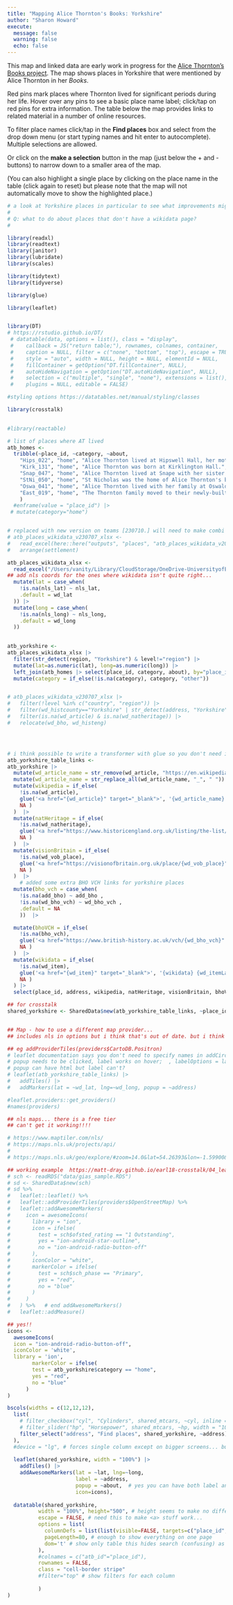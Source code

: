 ```yaml
---
title: "Mapping Alice Thornton's Books: Yorkshire"
author: "Sharon Howard"
execute: 
  message: false
  warning: false
  echo: false
---
```



This map and linked data are early work in progress for the [Alice Thornton's Books project](https://thornton.kdl.kcl.ac.uk/).
The map shows places in Yorkshire that were mentioned by Alice Thornton in her *Books*. 

Red pins mark places where Thornton lived for significant periods during her life. Hover over any pins to see a basic place name label; click/tap on red pins for extra information. The table below the map provides links to related material in a number of online resources. 

To filter place names click/tap in the **Find places** box and select from the drop down menu (or start typing names and hit enter to autocomplete). Multiple selections are allowed.

Or click on the **make a selection** button in the map (just below the + and - buttons) to narrow down to a smaller area of the map.

(You can also highlight a single place by clicking on the place name in the table (click again to reset) but please note that the map will not automatically move to show the highlighted place.)


```r
# a look at Yorkshire places in particular to see what improvements might be needed
# 
# Q: what to do about places that don't have a wikidata page?
# 

library(readxl)
library(readtext)
library(janitor)
library(lubridate)
library(scales)

library(tidytext)
library(tidyverse)

library(glue)

library(leaflet)


library(DT)
# https://rstudio.github.io/DT/
 # datatable(data, options = list(), class = "display",
 #    callback = JS("return table;"), rownames, colnames, container,
 #    caption = NULL, filter = c("none", "bottom", "top"), escape = TRUE,
 #    style = "auto", width = NULL, height = NULL, elementId = NULL,
 #    fillContainer = getOption("DT.fillContainer", NULL),
 #    autoHideNavigation = getOption("DT.autoHideNavigation", NULL),
 #    selection = c("multiple", "single", "none"), extensions = list(),
 #    plugins = NULL, editable = FALSE)

#styling options https://datatables.net/manual/styling/classes

library(crosstalk)

 
#library(reactable)
```


```r

# list of places where AT lived
atb_homes <- 
  tribble(~place_id, ~category, ~about,
    "Hips_022", "home", "Alice Thornton lived at Hipswell Hall, her mother's jointure property, from 1644 to 1660.",
    "Kirk_131", "home", "Alice Thornton was born at Kirklington Hall.",
    "Snap_047", "home", "Alice Thornton lived at Snape with her sister Katherine Danby for several months between 1643 and 1644.",
    "StNi_050", "home", "St Nicholas was the home of Alice Thornton's beloved aunt, Anne Norton. She often stayed with the Nortons in Richmond.",
    "Oswa_041", "home", "Alice Thornton lived with her family at Oswaldkirk between 1660 and 1662 while the Thorntons' new house at East Newton was being built.",
    "East_019", "home", "The Thornton family moved to their newly-built home at East Newton in summer 1662."
    ) 
  #enframe(value = "place_id") |>
 # mutate(category="home")


# replaced with new version on teams [230710.] will need to make combi lat/long which isn't in new version.
# atb_places_wikidata_v230707_xlsx <-
#   read_excel(here::here("outputs", "places", "atb_places_wikidata_v20230707.xlsx")) |>
#   arrange(settlement)

atb_places_wikidata_xlsx <-
  read_excel("/Users/vanity/Library/CloudStorage/OneDrive-UniversityofEdinburgh/General/Ographies/atb_places_v20230710.xlsx") |>
## add nls coords for the ones where wikidata isn't quite right...
  mutate(lat = case_when(
    !is.na(nls_lat) ~ nls_lat,
    .default = wd_lat
  )) |>
  mutate(long = case_when(
    !is.na(nls_long) ~ nls_long,
    .default = wd_long
  ))

    
atb_yorkshire <-
atb_places_wikidata_xlsx |>
  filter(str_detect(region, "Yorkshire") & level!="region") |>
  mutate(lat=as.numeric(lat), long=as.numeric(long)) |>
  left_join(atb_homes |> select(place_id, category, about), by="place_id") |>
  mutate(category = if_else(!is.na(category), category, "other"))


# atb_places_wikidata_v230707_xlsx |>
#   filter(!level %in% c("country", "region")) |> 
#   filter(wd_histcounty=="Yorkshire" | str_detect(address, "Yorkshire")) |>
#   filter(is.na(wd_article) & is.na(wd_natheritage)) |>
#   relocate(wd_bho, wd_histeng)




# i think possible to write a transformer with glue so you don't need if_else but even like this it's still clearer than pasting...
atb_yorkshire_table_links <-
atb_yorkshire |>
  mutate(wd_article_name = str_remove(wd_article, "https://en.wikipedia.org/wiki/")) |>
  mutate(wd_article_name = str_replace_all(wd_article_name, "_", " ")) |>
  mutate(wikipedia = if_else(
    !is.na(wd_article),
    glue('<a href="{wd_article}" target="_blank">', '{wd_article_name}', '</a>') , 
    NA )
  )  |>
  mutate(natHeritage = if_else(
    !is.na(wd_natheritage),
    glue('<a href="https://www.historicengland.org.uk/listing/the-list/list-entry/{wd_natheritage}" target="_blank">', '{wd_natheritage}', '</a>') , 
    NA )
  )  |>
  mutate(visionBritain = if_else(
    !is.na(wd_vob_place),
    glue('<a href="https://visionofbritain.org.uk/place/{wd_vob_place}" target="_blank">', '{wd_vob_place}', '</a>') , 
    NA )
  )  |>
    # added some extra BHO VCH links for yorkshire places
  mutate(bho_vch = case_when(
    !is.na(add_bho) ~ add_bho ,
    !is.na(wd_bho_vch) ~ wd_bho_vch , 
    .default = NA 
    ))  |>

  mutate(bhoVCH = if_else(
    !is.na(bho_vch),
    glue('<a href="https://www.british-history.ac.uk/vch/{wd_bho_vch}" target="_blank">', '{bho_vch}', '</a>') , 
    NA )
  )  |>
  mutate(wikidata = if_else(
    !is.na(wd_item),
    glue('<a href="{wd_item}" target="_blank">', '{wikidata} {wd_itemLabel}', '</a>') , 
    NA )
  ) |>
  select(place_id, address, wikipedia, natHeritage, visionBritain, bhoVCH, wikidata, lat, long, category, about)

## for crosstalk
shared_yorkshire <- SharedData$new(atb_yorkshire_table_links, ~place_id)



```


```r
## Map - how to use a different map provider...
## includes nls in options but i think that's out of date. but i think there might be other ways to get stuff...

## eg addProviderTiles(providers$CartoDB.Positron)
# leaflet documentation says you don't need to specify names in addCircles if they're called lat and long. but not true...
# popup needs to be clicked, label works on hover;  , labelOptions = labelOptions(noHide = T) to show all the time.
# popup can have html but label can't?
# leaflet(atb_yorkshire_table_links) |> 
#   addTiles() |> 
#   addMarkers(lat = ~wd_lat, lng=~wd_long, popup = ~address)
```


```r
#leaflet.providers::get_providers()
#names(providers)
```

```r
## nls maps... there is a free tier
## can't get it working!!!!

# https://www.maptiler.com/nls/
# https://maps.nls.uk/projects/api/
# 
# https://maps.nls.uk/geo/explore/#zoom=14.0&lat=54.26393&lon=-1.59900&layers=1&b=1&marker=54.263929,-1.599004
```





    
```r
## working example  https://matt-dray.github.io/earl18-crosstalk/04_leaflet-flexdash-dt-crosstalk.html
# sch <- readRDS("data/gias_sample.RDS")
# sd <- SharedData$new(sch)
# sd %>% 
#   leaflet::leaflet() %>%
#   leaflet::addProviderTiles(providers$OpenStreetMap) %>% 
#   leaflet::addAwesomeMarkers(
#     icon = awesomeIcons(
#       library = "ion",
#       icon = ifelse(
#         test = sch$ofsted_rating == "1 Outstanding",
#         yes = "ion-android-star-outline",
#         no = "ion-android-radio-button-off"
#       ),
#       iconColor = "white",
#       markerColor = ifelse(
#         test = sch$sch_phase == "Primary", 
#         yes = "red",
#         no = "blue"
#       )
#     )
#   ) %>%   # end addAwesomeMarkers()
#   leaflet::addMeasure()

## yes!!
icons <- 
  awesomeIcons(
  icon = "ion-android-radio-button-off",
  iconColor = 'white',
  library = 'ion',
        markerColor = ifelse(
        test = atb_yorkshire$category == "home", 
        yes = "red",
        no = "blue"
      )
)

```


```r

bscols(widths = c(12,12,12),
  list(
    # filter_checkbox("cyl", "Cylinders", shared_mtcars, ~cyl, inline = TRUE),
    # filter_slider("hp", "Horsepower", shared_mtcars, ~hp, width = "100%"),
    filter_select("address", "Find places", shared_yorkshire, ~address)
  ),
  #device = "lg", # forces single column except on bigger screens... but really want always single column?
  
  leaflet(shared_yorkshire, width = "100%") |> 
    addTiles() |> 
    addAwesomeMarkers(lat = ~lat, lng=~long, 
                      label = ~address, 
                      popup = ~about,  # yes you can have both label and popup
                      icon=icons),
  
  datatable(shared_yorkshire,
          width = "100%", height="500", # height seems to make no difference on web page, only in preview ???
          escape = FALSE, # need this to make <a> stuff work...
          options = list(
            columnDefs = list(list(visible=FALSE, targets=c("place_id", "lat", "long", "category", "about")) ), # hide named columns
            pageLength=80, # enough to show everything on one page
            dom='t' # show only table this hides search (confusing) as well as pagination stuff (not needed if single page). 
          ),
          #colnames = c("atb_id"="place_id"),
          rownames = FALSE,
          class = "cell-border stripe"
          #filter="top" # show filters for each column
  
          )
)
```

